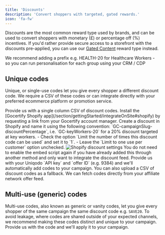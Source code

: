 ```yaml
---
title: 'Discounts'
description: 'Convert shoppers with targeted, gated rewards.'
icon: 'fa-fw'
---
```


Discounts are the most common reward type used by brands, and can be used to convert shoppers with monetary (£) or percentage off (%) incentives. If you'd 
rather provide secure access to a storefront with the discounts pre-applied, you can use our [Gated Content](/section/buildRewardFlows/gatedContent) reward type instead.

<Tip>
  We recommend adding a prefix e.g. HEALTH-20 for Healthcare Workers - so you can run personalisation for each group using your CRM / CDP
</Tip>

## Unique codes
Unique, or single-use codes let you give every shopper a different discount code. We require a CSV of these codes or can integrate directly with your
preferred ecommerce platform or promotion service.

<AccordionGroup>
<Accordion title="Uploading CSV" icon="file-csv">
    Provide us with a single column CSV of discount codes.
</Accordion>
<Accordion title="Integrating with Shopify" icon="shopify">
    <Steps>
        <Step title="Install Gocertify Shopify app">
        Install the [Gocertify Shopify app](/section/gettingStarted/integrateOnSite#shopify) by requesting a link from your Gocertify account manager.
        </Step>
        <Step title="Create a discount">
            Create a discount in Shopify and name it using the following convention: `GC-campaignSlug-discountPercentage`, i.e. `GC-keyWorkers-20` for a 20% discount targeted at key workers. 
        </Step>
        <Step title="Set the discount settings">
            - Check the option `Limit the number of times this discount code can be used` and set it to `1`. 
            - Leave the `Limit to one use per customer` option unchecked.
        </Step>
    </Steps>
    <img src="/images/shopify/shopify-discountFormat.png" alt="Shopify discount settings" />
    <Tip>
    You do not need to enable the embed script again if you have already added this through another method and only want to integrate the discount feed.
    </Tip>
</Accordion>
<Accordion title="Integrating with Uniqodo" icon="ticket-simple">
    Provide us with your Uniqodo `API key` and `offer ID` (e.g. 9384) and we'll automatically add codes to your campaign. You can also upload a CSV of discount codes as a fallback.
</Accordion>
<Accordion title="Integrating with your affiliate network" icon="diagram-project">
    We can fetch codes directly from your affiliate network offer feed.
</Accordion>
</AccordionGroup>

## Multi-use (generic) codes
Multi-use codes, also known as generic or vanity codes, let you give every shopper of the same campaign the same discount code e.g. `SAVE20`. To avoid leakage, where codes are shared outside of your expected channels, we recommend making these codes distinct and unique to your campaign. Provide us with the code and we'll apply it to your campaign.
